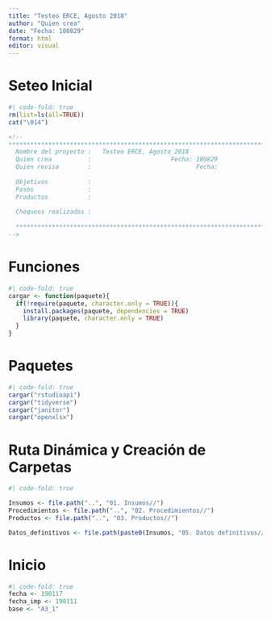 ```yaml
---
title: "Testeo ERCE, Agosto 2018"
author: "Quien crea"
date: "Fecha: 180829"
format: html
editor: visual
---
```


# Seteo Inicial

```r
#| code-fold: true
rm(list=ls(all=TRUE))
cat("\014")
```

```html
<!--
*****************************************************************************
  Nombre del proyecto :   Testeo ERCE, Agosto 2018  
  Quien crea          :                      Fecha: 180829 
  Quien revisa        :                             Fecha:  
    
  Objetivos           :    
  Pasos               :    
  Productos           :   
    
  Chequeos realizados :    
    
  ****************************************************************************
-->
```

# Funciones

```r
#| code-fold: true
cargar <- function(paquete){
  if(!require(paquete, character.only = TRUE)){
    install.packages(paquete, dependencies = TRUE)
    library(paquete, character.only = TRUE)
  }
}
```

# Paquetes

```r
#| code-fold: true
cargar("rstudioapi")
cargar("tidyverse")
cargar("janitor")
cargar("openxlsx")
```

# Ruta Dinámica y Creación de Carpetas

```r
#| code-fold: true

Insumos <- file.path("..", "01. Insumos//")
Procedimientos <- file.path("..", "02. Procedimientos//")
Productos <- file.path("..", "03. Productos//")

Datos_definitivos <- file.path(paste0(Insumos, "05. Datos definitivos//"))
```

# Inicio

```r
#| code-fold: true
fecha <- 190117
fecha_imp <- 190111
base <- "A3_1"
```

